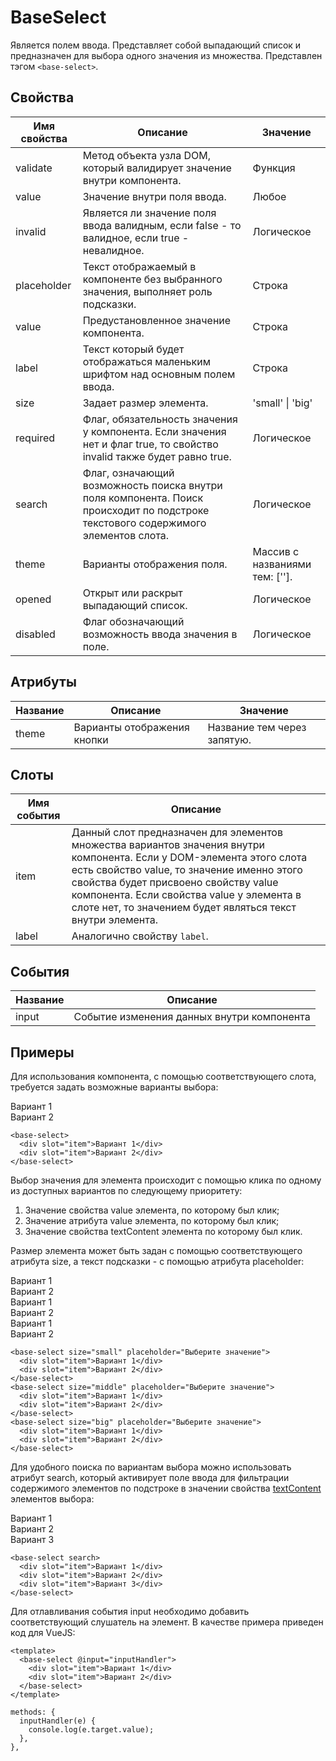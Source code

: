 # BaseSelect

Является полем ввода. Представляет собой выпадающий список и предназначен для выбора одного значения из множества. Представлен тэгом `<base-select>`.

## Свойства

| Имя свойства | Описание                                                                                                                           | Значение                       |
|--------------|------------------------------------------------------------------------------------------------------------------------------------|--------------------------------|
| validate     | Метод объекта узла DOM, который валидирует значение внутри компонента.                                                             | Функция                        |
| value        | Значение внутри поля ввода.                                                                                                        | Любое                          |
| invalid      | Является ли значение поля ввода валидным, если false - то валидное, если true - невалидное.                                        | Логическое                     |
| placeholder  | Текст отображаемый в компоненте без выбранного значения, выполняет роль подсказки.                                                 | Строка                         |
| value        | Предустановленное значение компонента.                                                                                             | Строка                         |
| label        | Текст который будет отображаться маленьким шрифтом над основным полем ввода.                                                       | Строка                         |
| size         | Задает размер элемента.                                                                                                            | 'small' \| 'big'               |
| required     | Флаг, обязательность значения у компонента. Если значения нет и флаг true, то свойство invalid также будет равно true.             | Логическое                     |
| search       | Флаг, означающий возможность поиска внутри поля компонента. Поиск происходит по подстроке текстового содержимого элементов слота.  | Логическое                     |
| theme        | Варианты отображения поля.                                                                                                         | Массив с названиями тем: ['']. |
| opened       | Открыт или раскрыт выпадающий список.                                                                                              | Логическое                     |
| disabled     | Флаг обозначающий возможность ввода значения в поле.                                                                               | Логическое                     |

## Атрибуты

| Название | Описание                    | Значение                    |
|----------|-----------------------------|-----------------------------|
| theme    | Варианты отображения кнопки | Название тем через запятую. |

## Слоты

| Имя события | Описание                                                                                                                                                                                                                                                                                                                |
|-------------|-------------------------------------------------------------------------------------------------------------------------------------------------------------------------------------------------------------------------------------------------------------------------------------------------------------------------|
| item        | Данный слот предназначен для элементов множества вариантов значения внутри компонента. Если у DOM-элемента этого слота есть свойство value, то значение именно этого свойства будет присвоено свойству value компонента. Если свойства value у элемента в слоте нет, то значением будет являться текст внутри элемента. |
| label       | Аналогично свойству `label`.                                                                                                                                                                                                                                                                                            |

## События

| Название | Описание                                   |
|----------|--------------------------------------------|
| input    | Событие изменения данных внутри компонента |

## Примеры

Для использования компонента, с помощью соответствующего слота, требуется задать возможные варианты выбора:

<base-select>
  <div slot="item">Вариант 1</div>
  <div slot="item">Вариант 2</div>
</base-select>

```
<base-select>
  <div slot="item">Вариант 1</div>
  <div slot="item">Вариант 2</div>
</base-select>
```

Выбор значения для элемента происходит с помощью клика по одному из доступных вариантов по следующему приоритету:
  1. Значение свойства value элемента, по которому был клик;
  2. Значение атрибута value элемента, по которому был клик;
  3. Значение свойства textContent элемента по которому был клик.

Размер элемента может быть задан с помощью соответствующего атрибута size, а текст подсказки - с помощью атрибута placeholder:

<base-select size="small" placeholder="Выберите значение">
  <div slot="item">Вариант 1</div>
  <div slot="item">Вариант 2</div>
</base-select>
<base-select size="middle" placeholder="Выберите значение">
  <div slot="item">Вариант 1</div>
  <div slot="item">Вариант 2</div>
</base-select>
<base-select size="big" placeholder="Выберите значение">
  <div slot="item">Вариант 1</div>
  <div slot="item">Вариант 2</div>
</base-select>

```
<base-select size="small" placeholder="Выберите значение">
  <div slot="item">Вариант 1</div>
  <div slot="item">Вариант 2</div>
</base-select>
<base-select size="middle" placeholder="Выберите значение">
  <div slot="item">Вариант 1</div>
  <div slot="item">Вариант 2</div>
</base-select>
<base-select size="big" placeholder="Выберите значение">
  <div slot="item">Вариант 1</div>
  <div slot="item">Вариант 2</div>
</base-select>
```

Для удобного поиска по вариантам выбора можно использовать атрибут search, который активирует поле ввода для фильтрации содержимого элементов по подстроке в значении свойства [textContent](https://developer.mozilla.org/ru/docs/Web/API/Node/textContent) элементов выбора:

<base-select search>
  <div slot="item">Вариант 1</div>
  <div slot="item">Вариант 2</div>
  <div slot="item">Вариант 3</div>
</base-select>

```
<base-select search>
  <div slot="item">Вариант 1</div>
  <div slot="item">Вариант 2</div>
  <div slot="item">Вариант 3</div>
</base-select>
```

Для отлавливания события input необходимо добавить соответствующий слушатель на элемент. В качестве примера приведен код для VueJS:

```
<template>
  <base-select @input="inputHandler">
    <div slot="item">Вариант 1</div>
    <div slot="item">Вариант 2</div>
  </base-select>
</template>
```
```
methods: {
  inputHandler(e) {
    console.log(e.target.value);
  },
},
```